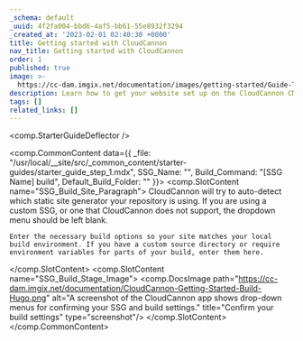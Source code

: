 ```yaml
---
_schema: default
_uuid: 4f2fa004-bbd6-4af5-bb61-55e8932f3294
_created_at: '2023-02-01 02:40:30 +0000'
title: Getting started with CloudCannon
nav_title: Getting started with CloudCannon
order: 1
published: true
image: >-
  https://cc-dam.imgix.net/documentation/images/getting-started/Guide-Thumbnails/CloudCannon-Getting-Started-Thumbnail-Universal.png
description: Learn how to get your website set up on the CloudCannon CMS.
tags: []
related_links: []
---
```

<comp.StarterGuideDeflector />

<comp.CommonContent data={{ _file: "/usr/local/__site/src/_common_content/starter-guides/starter_guide_step_1.mdx", SSG_Name: "", Build_Command: "[SSG Name] build", Default_Build_Folder: "" }}>
  <comp.SlotContent name="SSG_Build_Site_Paragraph">
    CloudCannon will try to auto-detect which static site generator your repository is using. If you are using a custom SSG, or one that CloudCannon does not support, the dropdown menu should be left blank.

    Enter the necessary build options so your site matches your local build environment. If you have a custom source directory or require environment variables for parts of your build, enter them here.
  </comp.SlotContent>
  <comp.SlotContent name="SSG_Build_Stage_Image">
    <comp.DocsImage path="https://cc-dam.imgix.net/documentation/CloudCannon-Getting-Started-Build-Hugo.png" alt="A screenshot of the CloudCannon app shows drop-down menus for confirming your SSG and build settings." title="Confirm your build settings" type="screenshot"/>
  </comp.SlotContent>
</comp.CommonContent>